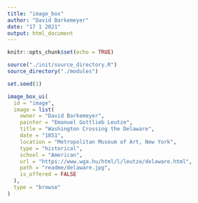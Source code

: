 ```yaml
---
title: "image_box"
author: "David Barkemeyer"
date: "17 1 2021"
output: html_document
---
```


```r
knitr::opts_chunk$set(echo = TRUE)
```


<link href="readme/adminlte.min.css" rel="stylesheet">
<script src="https://kit.fontawesome.com/3ded47969a.js" crossorigin="anonymous"></script>
<script src="readme/jquery.min.js"></script>
<script src="readme/bootstrap.bundle.min.js"></script>
<script src="readme/adminlte.min.js"></script>

```r
source("./init/source_directory.R")
source_directory("./modules")

set.seed(1)

image_box_ui(
  id = "image",
  image = list(
    owner = "David Barkemeyer",
    painter = "Emanuel Gottlieb Leutze",
    title = "Washington Crossing the Delaware",
    date = "1851",
    location = "Metropolitan Museum of Art, New York",
    type = "historical",
    school = "American",
    url = "https://www.wga.hu/html/l/leutze/delaware.html",
    path = "readme/delaware.jpg",
    is_offered = FALSE
  ),
  type = "browse"
)
```

